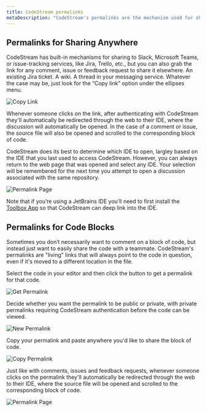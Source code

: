 ```yaml
---
title: CodeStream permalinks
metaDescription: "CodeStream's permalinks are the mechanism used for sharing to specific comments, issues, and feedback requests to your issue-tracking service."
---
```


## Permalinks for Sharing Anywhere

CodeStream has built-in mechanisms for sharing to Slack, Microsoft Teams, or
issue-tracking services, like Jira, Trello, etc., but you can also grab the link
for any comment, issue or feedback request to share it elsewhere. An existing
Jira ticket. A wiki. A thread in your messaging service. Whatever the case may
be, just look for the “Copy link” option under the ellipses menu.

![Copy Link](/images/CodemarkMenu-CopyLink.png)

Whenever someone clicks on the link, after authenticating with CodeStream
they'll automatically be redirected through the web to their IDE, where the
discussion will automatically be opened. In the case of a comment or issue, the
source file will also be opened and scrolled to the corresponding block of code.

CodeStream does its best to determine which IDE to open, largley based on the
IDE that you last used to access CodeStream. However, you can always return to
the web page that was opened and select any IDE. Your selection will be
remembered for the next time you attempt to open a discussion associated with
the same repository.

![Permalink Page](/images/OpenInIDE.png)

Note that if you’re using a JetBrains IDE you’ll need to first install the
[Toolbox App](https://www.jetbrains.com/toolbox-app/) so that CodeStream can
deep link into the IDE.

## Permalinks for Code Blocks

Sometimes you don’t necessarily want to comment on a block of code, but instead
just want to easily share the code with a teammate. CodeStream's permalinks are
"living" links that will always point to the code in question, even if it's
moved to a different location in the file.

Select the code in your editor and then click the button to get a permalink for
that code.

![Get Permalink](/images/GetPermalink1.png)

Decide whether you want the permalink to be public or private, with private
permalinks requiring CodeStream authentication before the code can be viewed.

![New Permalink](/images/NewPermalink2.png)

Copy your permalink and paste anywhere you'd like to share the block of code.

![Copy Permalink](/images/CopyPermalink.png)

Just like with comments, issues and feedback requests, whenever someone clicks
on the permalink they'll automatically be redirected through the web to their
IDE, where the source file will be opened and scrolled to the corresponding
block of code.

![Permalink Page](/images/PermalinkPage4.png)